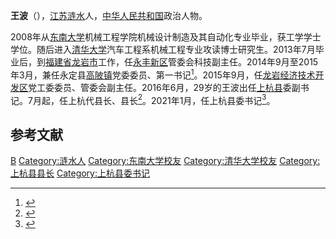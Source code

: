 '''王波'''（{{bd|1987年|5月||}}），[[江苏|江苏]][[涟水县|涟水]]人，[[中华人民共和国|中华人民共和国]]政治人物。

2008年从[[东南大学|东南大学]]机械工程学院机械设计制造及其自动化专业毕业，获工学学士学位。随后进入[[清华大学|清华大学]]汽车工程系机械工程专业攻读博士研究生。2013年7月毕业后，到[[福建省|福建省]][[龙岩市|龙岩市]]工作，任[[永丰新区|永丰新区]]管委会科技副主任。2014年9月至2015年3月，兼任永定县[[高陂镇_(龙岩市)|高陂镇]]党委委员、第一书记<ref>{{cite web |title=33岁，他任县委书记 |url=https://new.qq.com/omn/20210108/20210108A06NLS00.html |website=腾讯 |accessdate=2021-01-08 |date=2021-01-08}}</ref>。2015年9月，任[[龙岩经济技术开发区|龙岩经济技术开发区]]党工委委员、管委会副主任。2016年6月，29岁的王波出任[[上杭县|上杭县]]委副书记。7月起，任上杭代县长、县长<ref>{{cite web |title=1987年生高颜值博士出任福建上杭县长 |url=https://xw.qq.com/news/20160701014437/NEW2016070101443700 |website=腾讯 |accessdate=2021-01-08 |date=2016-07-01 |archive-date=2021-01-09 |archive-url=https://web.archive.org/web/20210109095954/https://xw.qq.com/news/20160701014437/NEW2016070101443700 |dead-url=no }}</ref>。2021年1月，任上杭县委书记<ref>{{cite web |title=福建两地最新人事动态 |url=http://fjnews.fjsen.com/2021-01/08/content_30605487.htm |website=东南网 |accessdate=2021-01-08 |date=2021-01-08 |archive-date=2021-01-11 |archive-url=https://web.archive.org/web/20210111102004/http://fjnews.fjsen.com/2021-01/08/content_30605487.htm |dead-url=no }}</ref>。

== 参考文献 ==
{{Reflist|2}}

{{DEFAULTSORT:Wang}}
[[Category:王姓|B]]
[[Category:涟水人|Category:涟水人]]
[[Category:东南大学校友|Category:东南大学校友]]
[[Category:清华大学校友|Category:清华大学校友]]
[[Category:上杭县县长|Category:上杭县县长]]
[[Category:上杭县委书记|Category:上杭县委书记]]